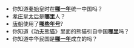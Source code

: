 <div style="padding-left:10px; padding-right:10px;">
*你知道[[秦始皇|秦始皇]]时在'''[[前221年|哪一年]]'''统一中国吗？
*[[孝庄皇太后|孝庄皇太后]]是'''[[通辽|哪里]]'''人？
*[[唐朝|唐朝]]使用了'''[[唐朝年号列表|哪些年号]]'''?
*你知道《[[功夫熊猫|功夫熊猫]]》里面的熊猫引自中国'''[[四川|哪里]]'''吗？
*你知道中华民国是'''[[1911年|哪一年]]'''成立的吗？
</div>